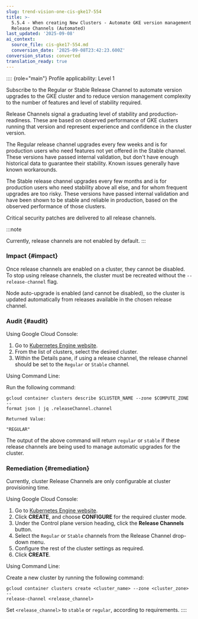 ```yaml
---
slug: trend-vision-one-cis-gke17-554
title: >-
  5.5.4 - When creating New Clusters - Automate GKE version management using
  Release Channels (Automated)
last_updated: '2025-09-08'
ai_context:
  source_file: cis-gke17-554.md
  conversion_date: '2025-09-08T23:42:23.600Z'
conversion_status: converted
translation_ready: true
---
```


:::: {role="main"}
Profile applicability: Level 1

Subscribe to the Regular or Stable Release Channel to automate version upgrades to the GKE cluster and to reduce version management complexity to the number of features and level of stability required.

Release Channels signal a graduating level of stability and production-readiness. These are based on observed performance of GKE clusters running that version and represent experience and confidence in the cluster version.

The Regular release channel upgrades every few weeks and is for production users who need features not yet offered in the Stable channel. These versions have passed internal validation, but don't have enough historical data to guarantee their stability. Known issues generally have known workarounds.

The Stable release channel upgrades every few months and is for production users who need stability above all else, and for whom frequent upgrades are too risky. These versions have passed internal validation and have been shown to be stable and reliable in production, based on the observed performance of those clusters.

Critical security patches are delivered to all release channels.

:::note

Currently, release channels are not enabled by default.
:::

### Impact {#impact}

Once release channels are enabled on a cluster, they cannot be disabled. To stop using release channels, the cluster must be recreated without the `--release-channel` flag.

Node auto-upgrade is enabled (and cannot be disabled), so the cluster is updated automatically from releases available in the chosen release channel.

### Audit {#audit}

Using Google Cloud Console:

1.  Go to [Kubernetes Engine website](https://console.cloud.google.com/kubernetes/list).
2.  From the list of clusters, select the desired cluster.
3.  Within the Details pane, if using a release channel, the release channel should be set to the `Regular` or `Stable` channel.

Using Command Line:

Run the following command:

``` codeblock
gcloud container clusters describe $CLUSTER_NAME --zone $COMPUTE_ZONE --
format json | jq .releaseChannel.channel 

Returned Value: 

"REGULAR"
```

The output of the above command will return `regular` or `stable` if these release channels are being used to manage automatic upgrades for the cluster.

### Remediation {#remediation}

Currently, cluster Release Channels are only configurable at cluster provisioning time.

Using Google Cloud Console:

1.  Go to [Kubernetes Engine website](https://console.cloud.google.com/kubernetes/list).
2.  Click **CREATE**, and choose **CONFIGURE** for the required cluster mode.
3.  Under the Control plane version heading, click the **Release Channels** button.
4.  Select the `Regular` or `Stable` channels from the Release Channel drop-down menu.
5.  Configure the rest of the cluster settings as required.
6.  Click **CREATE**.

Using Command Line:

Create a new cluster by running the following command:

``` codeblock
gcloud container clusters create <cluster_name> --zone <cluster_zone> --
release-channel <release_channel>
```

Set `<release_channel>` to `stable` or `regular`, according to requirements.
::::
